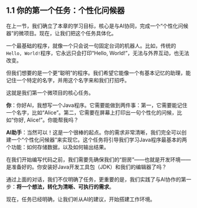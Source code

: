 ## 1.1 你的第一个任务：个性化问候器 {#sec-intro-task}

在上一节，我们确立了本章的学习目标，核心是与AI协同，完成一个“个性化问候器”的微项目。现在，让我们把这个任务具体化。

一个最基础的程序，就像一个只会说一句固定台词的机器人。比如，传统的`Hello, World!`程序，它永远只会打印“Hello, World!”，无法与外界互动，也无法改变。

但我们想要的是一个更“聪明”的程序。我们希望它能像一个有基本记忆的助理，能记住一个特定的名字，并用这个名字来和我们打招呼。

这就是我们第一个微项目的核心任务。

::: {.callout-note title="与AI的对话：定义我们的第一个需求"}

**你**：你好AI，我想写一个Java程序。它需要能做到两件事：第一，它需要能记住一个名字，比如“Alice”。第二，它需要在屏幕上打印出一句个性化的问候，比如“你好, Alice!”。你能帮我吗？

**AI助手**：当然可以！这是一个很棒的起点。你的需求非常清晰，我们完全可以创建一个“个性化问候器”来实现它。这个任务将引导我们学习Java程序最基本的两个功能：如何存储数据，以及如何输出结果。

在我们开始编写代码之前，我们需要先确保我们的“厨房”——也就是开发环境——是准备好的。你安装好Java开发工具包（JDK）和我们的编辑器了吗？
:::

通过上面的对话，我们不仅明确了任务，更重要的是，我们实践了与AI协作的第一步：**将一个想法，转化为清晰、可执行的需求**。

现在，任务已经明确，让我们听从AI的建议，开始搭建工作环境。